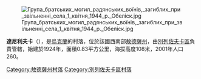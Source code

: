 {{coord|47|10|8|N|30|37|11|E|scale:30000|display=title}}

[[Image:Група_братських_могил_радянських_воїнів,_загиблих_при_звільненні_села_1_квітня_1944_р._Обеліск.jpg|right]]

'''達尼利夫卡'''（{{lang-uk|Данилівка}}），是[[烏克蘭|烏克蘭]]的村落，位於該國西南部[[敖德薩州|敖德薩州]]，由[[別列佐夫卡區|別列佐夫卡區]]負責管轄，始建於1924年，面積0.83平方公里，海拔高度108米，2001年人口260。

{{DEFAULTSORT:Данилівка}}
[[Category:敖德薩州村落|Category:敖德薩州村落]]
[[Category:別列佐夫卡區村落|Category:別列佐夫卡區村落]]


{{Odessa-geo-stub}}